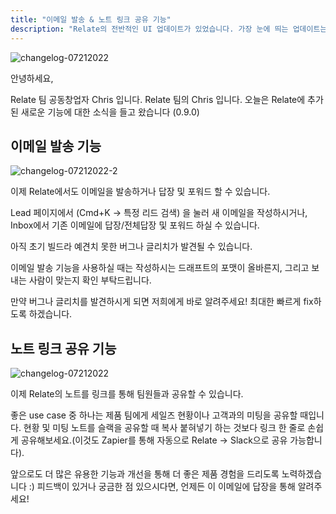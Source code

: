 ```yaml
---
title: "이메일 발송 & 노트 링크 공유 기능"
description: "Relate의 전반적인 UI 업데이트가 있었습니다. 가장 눈에 띄는 업데이트는 Contact의 위치 이동입니다. 또한, 왼쪽 내비게이션에 사용되는 아이콘을 변경했습니다."
---
```


![changelog-07212022](/images/changelog/changelog-07212022.png)


안녕하세요, 

Relate 팀 공동창업자 Chris 입니다.
Relate 팀의 Chris 입니다. 오늘은 Relate에 추가된 새로운 기능에 대한 소식을 들고 왔습니다 (0.9.0)

## 이메일 발송 기능

![changelog-07212022-2](/images/changelog/changelog-07212022-2.png)

이제 Relate에서도 이메일을 발송하거나 답장 및 포워드 할 수 있습니다.

Lead 페이지에서 (Cmd+K -> 특정 리드 검색) 을 눌러 새 이메일을 작성하시거나, Inbox에서 기존 이메일에 답장/전체답장 및 포워드 하실 수 있습니다.

아직 초기 빌드라 예견치 못한 버그나 글리치가 발견될 수 있습니다.

이메일 발송 기능을 사용하실 때는 작성하시는 드래프트의 포맷이 올바른지, 그리고 보내는 사람이 맞는지 확인 부탁드립니다.

만약 버그나 글리치를 발견하시게 되면 저희에게 바로 알려주세요! 최대한 빠르게 fix하도록 하겠습니다.

## 노트 링크 공유 기능

![changelog-07212022](/images/changelog/changelog-07212022.png)

이제 Relate의 노트를 링크를 통해 팀원들과 공유할 수 있습니다.

좋은 use case 중 하나는 제품 팀에게 세일즈 현황이나 고객과의 미팅을 공유할 때입니다. 현황 및 미팅 노트를 슬랙을 공유할 때 복사 붙혀넣기 하는 것보다 링크 한 줄로 손쉽게 공유해보세요.(이것도 Zapier를 통해 자동으로 Relate -> Slack으로 공유 가능합니다).

앞으로도 더 많은 유용한 기능과 개선을 통해 더 좋은 제품 경험을 드리도록 노력하겠습니다 :) 피드백이 있거나 궁금한 점 있으시다면, 언제든 이 이메일에 답장을 통해 알려주세요!
